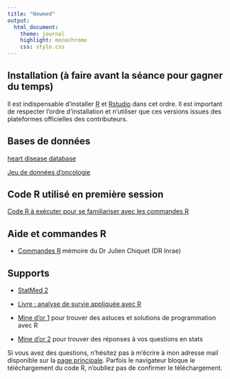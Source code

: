 ```yaml
---
title: "Newmed"
output:
  html_document:
    theme: journal
    highlight: monochrome
    css: style.css
---
```


## Installation (à faire avant la séance pour gagner du temps) 

Il est indispensable d'installer [R](cran.r-project.org) et [Rstudio](https://posit.co/download/rstudio-desktop/) dans cet ordre. Il est important de respecter l'ordre d'installation et n'utiliser que ces versions issues des plateformes officielles des contributeurs.

## Bases de données

[heart disease database](http://masedki.github.io/datasets/heart_disease.csv)

[Jeu de données d'oncologie](http://masedki.github.io/formations/datasets/TroisCancers.rda)

## Code R utilisé en première session 

[Code R à exécuter pour se familiariser avec les commandes R](http://masedki.github.io/formations/rcode/r_demo.R)

## Aide et commandes R

 - [Commandes R](http://masedki.github.io/formations/pdfs/commandes_r.pdf) mémoire du Dr Julien Chiquet (DR Inrae)
 
 
## Supports 

- [StatMed 2](http://masedki.github.io/formations/pdfs/statmed2.pdf) 
 
- [Livre : analyse de survie appliquée avec R](http://masedki.github.io/formations/pdfs/survival_analysis_book.pdf) 

- [Mine d'or 1](https://stackoverflow.com/) pour trouver des astuces et solutions de programmation avec R

- [Mine d'or 2](https://stats.stackexchange.com/) pour trouver des réponses à vos questions en stats 
 

Si vous avez des questions, n'hésitez pas à m'écrire à mon adresse mail disponible sur la [page principale](masedki.github.io). Parfois le navigateur bloque le téléchargement du code R, n'oubliez pas de confirmer le téléchargement. 

